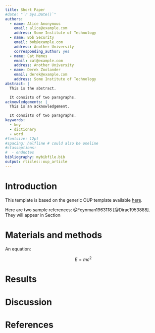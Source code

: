 ```yaml
---
title: Short Paper
#date: "`r Sys.Date()`"
authors:
  - name: Alice Anonymous
    email: alice@example.com
    address: Some Institute of Technology
  - name: Bob Security
    email: bob@example.com
    address: Another University
    corresponding_author: yes
  - name: Cat Memes
    email: cat@example.com
    address: Another University
  - name: Derek Zoolander
    email: derek@example.com
    address: Some Institute of Technology
abstract: |
  This is the abstract.

  It consists of two paragraphs.
acknowledgements: |
  This is an acknowledgement.

  It consists of two paragraphs.
keywords:
  - key
  - dictionary
  - word
#fontsize: 12pt
#spacing: halfline # could also be oneline
#classoptions:
#  - endnotes
bibliography: mybibfile.bib
output: rticles::oup_article
---
```


# Introduction

This template is based on the generic OUP template available [here](https://academic.oup.com/icesjms/pages/General_Instructions).

Here are two sample references: @Feynman1963118 [@Dirac1953888]. They will appear in Section \ref{references}

# Materials and methods

An equation:

$$
E = mc^2
$$

# Results

# Discussion

# References
